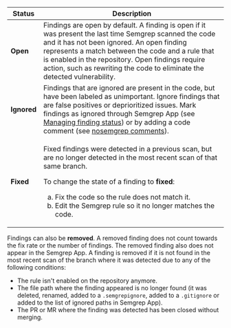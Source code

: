 | Status | Description |
| -----------  | ------------ |
| **Open** | Findings are open by default. A finding is open if it was present the last time Semgrep scanned the code and it has not been ignored. An open finding represents a match between the code and a rule that is enabled in the repository. Open findings require action, such as rewriting the code to eliminate the detected vulnerability. |
| **Ignored** | Findings that are ignored are present in the code, but have been labeled as unimportant. Ignore findings that are false positives or deprioritized issues. Mark findings as ignored through Semgrep App (see [Managing finding status](/semgrep-app/findings/#managing-finding-status-bulk-triage)) or by adding a code comment (see [nosemgrep comments](/ignoring-files-folders-code/#reference-summary)). |
| **Fixed** | <p>Fixed findings were detected in a previous scan, but are no longer detected in the most recent scan of that same branch. </p> <p> To change the state of a finding to **fixed**: <ol type="a"><li>Fix the code so the rule does not match it.</li><li>Edit the Semgrep rule so it no longer matches the code.</li></ol></p> |

Findings can also be **removed**. A removed finding does not count towards the fix rate or the number of findings. The removed finding also does not appear in the Semgrep App. A finding is removed if it is not found in the most recent scan of the branch where it was detected due to any of the following conditions:

* The rule isn't enabled on the repository anymore.
* The file path where the finding appeared is no longer found (it was deleted, renamed, added to a `.semgrepignore`, added to a `.gitignore` or added to the list of ignored paths in Semgrep App).
* The PR or MR where the finding was detected has been closed without merging.